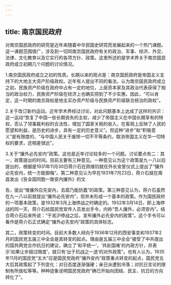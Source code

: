 ```yaml
---
---
---
```

title: 南京国民政府
---



对南京国民政府的研究是近年来随着中华民国史研究而发展起来的一个热门课题。这一课题范围很广，涉及到一切同南京国民政府有关的政治、军事、经济、外交、法律、文化教育以及它实行的各项方针、政策。这里所述的是学术界关于南京国民政府成立初期几个问题的讨论情况。

1.南京国民政府成立之初的性质。长期以来的观点是：南京国民政府是帝国主义支持下的大地主大资产阶级政权。近年有人提出不同的看法，认为南京国民政府成立之初，民族资产阶级在政府中占有一定的地位，上层资本家及其政治代表获得了相当的政治权力，民族资产阶级在经济上也确实捞到了不少实惠。因此，“可以肯定，这一时期的南京政权是地主买办资产阶级与民族资产阶级联合统治的政权”。

2.关于改订新约运动。近年学术界经过讨论，对此问题基本上达成了这样的共识：这一运动“恢复了中国一些长期丧失的主权，减少了帝国主义在中国长期享有的特权，否认了领事裁判权的合法性，增加了国家关税的收入，在客观上反映了人民的愿望和利益，是历史的进步，具有一定的历史意义”。但这种“进步”和“积极意义”是有限度的，“与中国人民关于废除一切不平等条约，取消帝国主义在华一切特权的要求，还相差很远”。

3.关于“攘外必先安内”政策。这也是近年讨论较多的一个问题。讨论要点有二：其一，政策提出的时间。目前主要有三种意见。一种意见认为这个政策是九一八以后提出的，根据是1931年11月30日蒋介石在顾维钧就任外长宣誓仪式上提出了“攘外必先安内，统一方能御侮”。第二种意见认为早在1931年7月23日，蒋介石就在南昌发出《告全国同胞一致安内攘外》的文

告，提出“惟攘外应先安内，去腐乃能防蠹”的政策。第三种意见认为，蒋介石虽然在九一八以前就提出“攘外必先安内”，但并未形成一个基本的政策。作为国民政府的一项基本政策，是1932年3月上海停战之时确定的。1932年3月14日，即上海停战的同一天，蒋介石给国民党宣传人员发出手令，内称“吾人攘外，必须安内”。结合蒋介石后来所说：“于淞沪停战之后，宣布攘外必先安内的政策”。这个手令可以看作是蒋介石正式确定“攘外必先安内”政策的具体标志。

其二，政策转变的时间。目前大多数人倾向于1936年12月的西安事变和1937年2月的国民党五届三中全会是其转变的起点。理由是五届三中全会“接受了中共提出的国共两党合作抗日的建议，确立了‘和平统一’，‘共赴国难’的内政方针，并表示‘如果让步超过限度’，就只有‘出于抗战之一途’的对外政策”。也有人认为，1935年11月的国民党“五大”应是国民党政府“攘外安内”政策重点转变的起点，国民党五大后其政策起了下列变化：对日态度逐渐强硬；亲日派遭到冷落；对抗日言论的限制有所放松等等。种种迹象说明国民党政府“确已开始向团结、民主、抗日的方向转化了”。